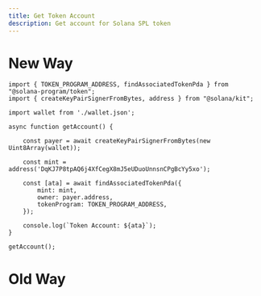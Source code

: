 ```yaml
---
title: Get Token Account
description: Get account for Solana SPL token
---
```


# New Way

```tsx 
import { TOKEN_PROGRAM_ADDRESS, findAssociatedTokenPda } from "@solana-program/token";
import { createKeyPairSignerFromBytes, address } from "@solana/kit";

import wallet from './wallet.json';

async function getAccount() {

    const payer = await createKeyPairSignerFromBytes(new Uint8Array(wallet));

    const mint = address('DqKJ7P8tpAQ6j4XfCegX8mJ5eUDuoUnnsnCPgBcYy5xo');

    const [ata] = await findAssociatedTokenPda({
        mint: mint,
        owner: payer.address,
        tokenProgram: TOKEN_PROGRAM_ADDRESS,
    });

    console.log(`Token Account: ${ata}`);
}

getAccount();
```

# Old Way

```tsx

```
